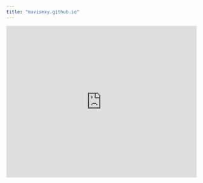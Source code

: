 ```yaml
---
title: "mavismxy.github.io"
---
```


```{=html}
<iframe height="400" width="100%" frameborder="no" src="https://mavismxy.shinyapps.io/personal_app/"> </iframe>
```


